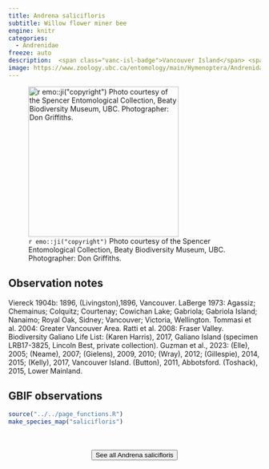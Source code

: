 ```yaml
---
title: Andrena salicifloris
subtitle: Willow flower miner bee
engine: knitr
categories:
  - Andrenidae
freeze: auto
description:  <span class="vanc-isl-badge">Vancouver Island</span> <span class="lower-mainland-badge">Lower Mainland</span> <span class="coast-badge">Coast</span>
image: https://www.zoology.ubc.ca/entomology/main/Hymenoptera/Andrenidae/Andrena%20salicifloris%20(3lateral).jpg
---
```

![`r emo::ji("copyright")` Photo courtesy of the Spencer Entomological Collection, Beaty Biodiversity Museum, UBC. Photographer: Don Griffiths.](https://www.zoology.ubc.ca/entomology/main/Hymenoptera/Andrenidae/Andrena%20salicifloris%20(3lateral).jpg){height=300}

## Observation notes  
Viereck 1904b: 1896, (Livingston),1896, <span class="hl-place-name">Vancouver</span>. LaBerge 1973: <span class="hl-place-name">Agassiz</span>; Chemainus; Colquitz; <span class="hl-place-name">Courtenay</span>; <span class="hl-place-name"><span class="hl-place-name">Cowichan</span> Lake</span>; Gabriola; <span class="hl-place-name">Gabriola Island</span>; <span class="hl-place-name">Nanaimo</span>; <span class="hl-place-name">Royal Oak</span>, <span class="hl-place-name">Sidney</span>; <span class="hl-place-name">Vancouver</span>; <span class="hl-place-name">Victoria</span>, <span class="hl-place-name">Wellington</span>. Tommasi et al. 2004: <span class="hl-place-name"><span class="hl-place-name">Greater <span class="hl-place-name">Vancouver</span></span> Area</span>. Ratti et al. 2008: <span class="hl-place-name">Fraser Valley</span>. Biodiversity Galiano Life List: (Karen Harris), 2017, <span class="hl-place-name">Galiano Island</span> (specimen LRB17-3825, Lincoln Best, private collection). Guzman et al., 2023: (Elle), 2005; (Neame), 2007; (Gielens), 2009, 2010; (Wray), 2012; (Gillespie), 2014, 2015; (Kelly), 2017, <span class="hl-place-name"><span class="hl-place-name"><span class="hl-place-name">Vancouver</span> Is</span>land</span>. (Button), 2011, <span class="hl-place-name">Abbotsford</span>. (Toshack), 2015, <span class="hl-place-name">Lower Mainland</span>.

## GBIF observations  


```r
source("../../page_functions.R")
make_species_map("salicifloris")
```
<br><br>
<center>


<a href="https://www.zoology.ubc.ca/entomology/main/Hymenoptera/Andrenidae/Andrena%20salicifloris.php"><button type="button" class="btn btn-secondary">See all Andrena salicifloris <i class="fa-solid fa-arrow-up-right-from-square"></i> </button></a>
</center>
